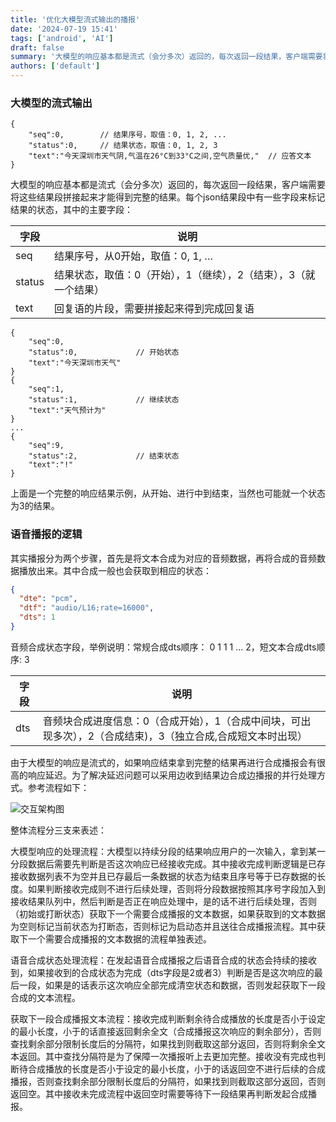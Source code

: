 ```yaml
---
title: '优化大模型流式输出的播报'
date: '2024-07-19 15:41'
tags: ['android', 'AI']
draft: false
summary: '大模型的响应基本都是流式（会分多次）返回的，每次返回一段结果，客户端需要将这些结果段拼接起来才能得到完整的结果'
authors: ['default']
---
```


### 大模型的流式输出

```
{
    "seq":0,        // 结果序号，取值：0, 1, 2, ...
    "status":0,     // 结果状态，取值：0, 1, 2, 3
    "text":"今天深圳市天气阴,气温在26°C到33°C之间,空气质量优,"  // 应答文本
}
```

大模型的响应基本都是流式（会分多次）返回的，每次返回一段结果，客户端需要将这些结果段拼接起来才能得到完整的结果。每个json结果段中有一些字段来标记结果的状态，其中的主要字段：

| 字段   | 说明                                                             |
| ------ | ---------------------------------------------------------------- |
| seq    | 结果序号，从0开始，取值：0, 1, …                                 |
| status | 结果状态，取值：0（开始），1（继续），2（结束），3（就一个结果） |
| text   | 回复语的片段，需要拼接起来得到完成回复语                         |

```
{
    "seq":0,
    "status":0,             // 开始状态
    "text":"今天深圳市天气"
}
{
    "seq":1,
    "status":1,             // 继续状态
    "text":"天气预计为"
}
...
{
    "seq":9,
    "status":2,             // 结束状态
    "text":"!"
}
```

上面是一个完整的响应结果示例，从开始、进行中到结束，当然也可能就一个状态为3的结果。

### 语音播报的逻辑

其实播报分为两个步骤，首先是将文本合成为对应的音频数据，再将合成的音频数据播放出来。其中合成一般也会获取到相应的状态：

```json
{
  "dte": "pcm",
  "dtf": "audio/L16;rate=16000",
  "dts": 1
}
```

音频合成状态字段，举例说明：常规合成dts顺序： 0 1 1 1 ... 2，短文本合成dts顺序: 3

| 字段 | 说明                                                                                                         |
| ---- | ------------------------------------------------------------------------------------------------------------ |
| dts  | 音频块合成进度信息：0（合成开始），1（合成中间块，可出现多次），2（合成结束)，3（独立合成,合成短文本时出现） |

由于大模型的响应是流式的，如果响应结束拿到完整的结果再进行合成播报会有很高的响应延迟。为了解决延迟问题可以采用边收到结果边合成边播报的并行处理方式。参考流程如下：

![交互架构图](/static/images/llm-stream-speak/llm_stream_speak_flow.png)

整体流程分三支来表述：

大模型响应的处理流程：大模型以持续分段的结果响应用户的一次输入，拿到某一分段数据后需要先判断是否这次响应已经接收完成。其中接收完成判断逻辑是已存接收数据列表不为空并且已存最后一条数据的状态为结束且序号等于已存数据的长度。如果判断接收完成则不进行后续处理，否则将分段数据按照其序号字段加入到接收结果队列中，然后判断是否正在响应处理中，是的话不进行后续处理，否则（初始或打断状态）获取下一个需要合成播报的文本数据，如果获取到的文本数据为空则标记当前状态为打断态，否则标记为启动态并且送往合成播报流程。其中获取下一个需要合成播报的文本数据的流程单独表述。

语音合成状态处理流程：在发起语音合成播报之后语音合成的状态会持续的接收到，如果接收到的合成状态为完成（dts字段是2或者3）判断是否是这次响应的最后一段，如果是的话表示这次响应全部完成清空状态和数据，否则发起获取下一段合成的文本流程。

获取下一段合成播报文本流程：接收完成判断剩余待合成播放的长度是否小于设定的最小长度，小于的话直接返回剩余全文（合成播报这次响应的剩余部分），否则查找剩余部分限制长度后的分隔符，如果找到则截取这部分返回，否则将剩余全文本返回。其中查找分隔符是为了保障一次播报听上去更加完整。接收没有完成也判断待合成播放的长度是否小于设定的最小长度，小于的话返回空不进行后续的合成播报，否则查找剩余部分限制长度后的分隔符，如果找到则截取这部分返回，否则返回空。其中接收未完成流程中返回空时需要等待下一段结果再判断发起合成播报。
